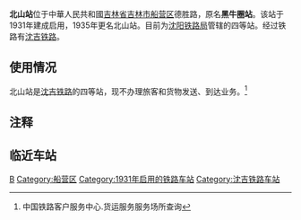  {{Infobox China railway station
|车站名称 = 北山站
|图片 =The waiting hall of beishan railway station 2013-10-18 21-04.jpg
|图片介绍=北山站候车室
|车站名称拼音 = Beishan
|英文名称=Beishan Railway Station
|车站代码 = 63911
|电报码 = BSL<ref>{{cite book|author=铁道部电子计算技术中心, 铁道部运输局|title=铁路车站站名代码表：TMIS使用|publisher=中国铁道出版社|location=北京|year=1998|isbn=9787113030995|pages=162}}</ref>
|车站位置 = [[吉林省|吉林省]][[吉林市|吉林市]][[船营区|船营区]]德胜路
|坐标={{coord|43.83700|N|126.52865|E|type:railwaystation}}
|线路 = [[沈吉铁路|沈吉铁路]]
|车站等级 = [[四等站_(中鐵)|四等站]]
}}
'''北山站'''位于中華人民共和國[[吉林省|吉林省]][[吉林市|吉林市]][[船营区|船营区]]德胜路，原名'''黑牛圈站'''。该站于 1931年建成启用，1935年更名北山站。目前为[[沈阳铁路局|沈阳铁路局]]管辖的四等站。经过铁路有[[沈吉铁路|沈吉铁路]]。

==使用情况==
北山站是[[沈吉铁路|沈吉铁路]]的四等站，现不办理旅客和货物发送、到达业务。<ref>中国铁路客户服务中心.货运服务服务场所查询{{cite web |url=.http://hyfw.12306.cn/hyinfo/action/FwcszsAction_index?type=1 |title=存档副本 |accessdate=2013-10-19 |deadurl=yes |archiveurl=https://web.archive.org/web/20131019123907/http://hyfw.12306.cn/hyinfo/action/FwcszsAction_index?type=1 |archivedate=2013-10-19 }}</ref>

==注释==
<references/> 
==临近车站==
{{start rail box|[[中国铁路|中国铁路]]}}
{{s-inop|[[吉林西站|吉林西站]]}}
{{s-line|[[沈吉铁路|沈吉铁路]]<br/>←2km 北山站 7km→}}
{{s-inop|[[吉林站|吉林站]]}}
{{end box}}

{{沈吉铁路}}
[[Category:吉林市铁路车站|B]]
[[Category:船营区|Category:船营区]]
[[Category:1931年启用的铁路车站|Category:1931年启用的铁路车站]]
[[Category:沈吉铁路车站|Category:沈吉铁路车站]]